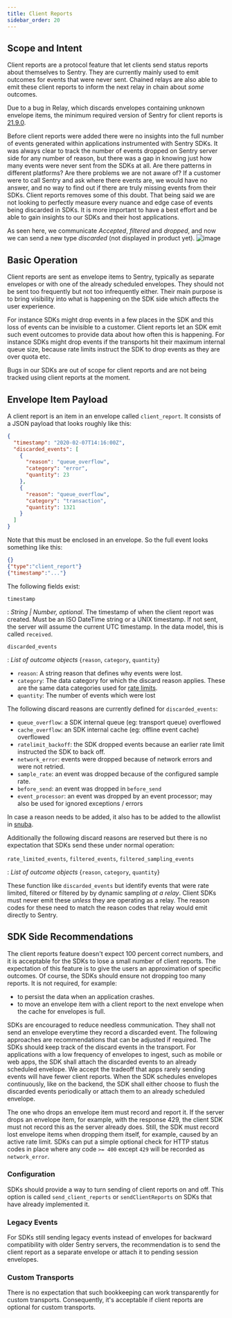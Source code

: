 ```yaml
---
title: Client Reports
sidebar_order: 20
---
```

## Scope and Intent


Client reports are a protocol feature that let clients send status reports
about themselves to Sentry.  They are currently mainly used to emit outcomes
for events that were never sent.  Chained relays are also able to emit these
client reports to inform the next relay in chain about _some_ outcomes.

Due to a bug in Relay, which discards envelopes containing unknown envelope
items, the minimum required version of Sentry for client reports is 
[21.9.0](https://github.com/getsentry/relay/blob/master/CHANGELOG.md#2190).

Before client reports were added there were no insights into the full number of events generated within applications instrumented with Sentry SDKs. It was always clear to track the number of events dropped on Sentry server side for any number of reason, but there was a gap in knowing just how many events were never sent from the SDKs at all. Are there patterns in different platforms? Are there problems we are not aware of? If a customer were to call Sentry and ask where there events are, we would have no answer, and no way to find out if there are truly missing events from their SDKs. Client reports removes some of this doubt. That being said we are not looking to perfectly measure every nuance and edge case of events being discarded in SDKs. It is more important to have a best effort and be able to gain insights to our SDKs and their host applications.

As seen here, we communicate *Accepted*, *filtered* and *dropped*, and now we can send a new type *discarded* (not displayed in product yet).
![image](https://user-images.githubusercontent.com/47563310/166436813-8c92e6b2-acf0-4a81-9413-b94c9a178fbf.png)


## Basic Operation

Client reports are sent as envelope items to Sentry, typically as separate
envelopes or with one of the already scheduled envelopes.  They should not
be sent too frequently but not too infrequently either.  Their main purpose
is to bring visibility into what is happening on the SDK side which affects
the user experience.

For instance SDKs might drop events in a few places in the SDK and this loss
of events can be invisible to a customer.  Client reports let an SDK emit
such event outcomes to provide data about how often this is happening.  For
instance SDKs might drop events if the transports hit their maximum internal
queue size, because rate limits instruct the SDK to drop events as they are
over quota etc.

Bugs in our SDKs are out of scope for client reports and are not being tracked
using client reports at the moment.

## Envelope Item Payload

A client report is an item in an envelope called `client_report`. It consists
of a JSON payload that looks roughly like this:

```json
{
  "timestamp": "2020-02-07T14:16:00Z",
  "discarded_events": [
    {
      "reason": "queue_overflow",
      "category": "error",
      "quantity": 23
    },
    {
      "reason": "queue_overflow",
      "category": "transaction",
      "quantity": 1321
    }
  ]
}
```

Note that this must be enclosed in an envelope. So the full event looks
something like this:

```json
{}
{"type":"client_report"}
{"timestamp":"..."}
```

The following fields exist:

`timestamp`

: _String | Number, optional_. The timestamp of when the client report was created.
Must be an ISO DateTime string or a UNIX timestamp. If not sent, the server
will assume the current UTC timestamp. In the data model, this is called
`received`.

`discarded_events`

: _List of outcome objects_ {`reason`, `category`, `quantity`}

- `reason`: A string reason that defines why events were lost.
- `category`: The data category for which the discard reason applies. These are the same data categories used for [rate limits](/sdk/rate-limiting/#definitions).
- `quantity`: The number of events which were lost

The following discard reasons are currently defined for `discarded_events`:

- `queue_overflow`: a SDK internal queue (eg: transport queue) overflowed
- `cache_overflow`: an SDK internal cache (eg: offline event cache) overflowed
- `ratelimit_backoff`: the SDK dropped events because an earlier rate limit
  instructed the SDK to back off.
- `network_error`: events were dropped because of network errors and were not retried.
- `sample_rate`: an event was dropped because of the configured sample rate.
- `before_send`: an event was dropped in `before_send`
- `event_processor`: an event was dropped by an event processor; may also be used for ignored exceptions / errors

In case a reason needs to be added,
it also has to be added to the allowlist in [snuba](https://github.com/getsentry/snuba/blob/4e7cfdddcf7b93eacb762bc74ca2461cec9464e5/snuba/datasets/outcomes_processor.py#L24-L34).

Additionally the following discard reasons are reserved but there is no expectation
that SDKs send these under normal operation:

`rate_limited_events`, `filtered_events`, `filtered_sampling_events`

: _List of outcome objects_ {`reason`, `category`, `quantity`}

These function like `discarded_events` but identify events that were rate limited,
filtered or filtered by by dynamic sampling _at a relay_. Client SDKs must never
emit these _unless_ they are operating as a relay.  The reason codes for these
need to match the reason codes that relay would emit directly to Sentry.

## SDK Side Recommendations

The client reports feature doesn't expect 100 percent correct numbers, and it is
acceptable for the SDKs to lose a small number of client reports. The expectation of
this feature is to give the users an approximation of specific outcomes. Of course,
the SDKs should ensure not dropping too many reports. It is not required, for example:
 - to persist the data when an application crashes.
 - to move an envelope item with a client report to the next envelope when the cache for envelopes is full.

SDKs are encouraged to reduce needless communication. They shall not send an envelope
everytime they record a discarded event. The following approaches are recommendations
that can be adjusted if required. The SDKs should keep track of the discard events in
the transport. For applications with a low frequency of envelopes to ingest, such as
mobile or web apps, the SDK shall attach the discarded events to an already scheduled
envelope. We accept the tradeoff that apps rarely sending events will have fewer
client reports. When the SDK schedules envelopes continuously, like on the backend,
the SDK shall either choose to flush the discarded events periodically or attach them
to an already scheduled envelope.

The one who drops an envelope item must record and report it. If the server drops
an envelope item, for example, with the response 429, the client SDK must not record
this as the server already does. Still, the SDK must record lost envelope items
when dropping them itself, for example, caused by an active rate limit. SDKs can put
a simple optional check for HTTP status codes in place where any code `>= 400` except
`429` will be recorded as `network_error`.

### Configuration

SDKs should provide a way to turn sending of client reports on and off. This option is called `send_client_reports` or `sendClientReports` on SDKs that have already implemented it.

### Legacy Events
For SDKs still sending legacy events instead of envelopes for backward compatibility with
older Sentry servers, the recommendation is to send the client report as a separate
envelope or attach it to pending session envelopes.

### Custom Transports
There is no expectation that such bookkeeping can work transparently for custom transports.
Consequently, it's acceptable if client reports are optional for custom transports.
